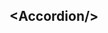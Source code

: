 ---
---


## \<Accordion/\>

<Playground>
  <Accordion items={[{ title: "This is the title of a single item accordion", body: "this is the body" }]}/>
  <Accordion items={[
    { title: "This is the title 1", body: "this is the body" },
    { title: "This is the title 2", body: "this is the body" },
  ]}/>
</Playground>

<PropsTable of={Accordion} />

